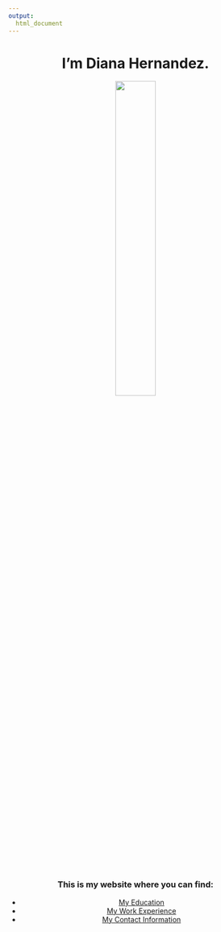 ```yaml
---
output: 
  html_document
---
```

<center>

# **I'm Diana Hernandez.**
<img src="images/diana_hernandez.jpg" style="width:40%">

### This is my website where you can find:

* [My Education](about.html)
* [My Work Experience](work.html)
* [My Contact Information](contact.html)

<center>